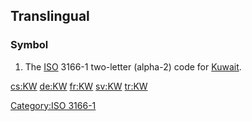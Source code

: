 {{also|kW|.kw}}
==Translingual==

===Symbol===
{{head|mul|symbol}}

# The [[ISO]] 3166-1 two-letter (alpha-2) code for [[Kuwait]].

[[Category:ISO 3166-1]]

[[cs:KW]]
[[de:KW]]
[[fr:KW]]
[[sv:KW]]
[[tr:KW]]